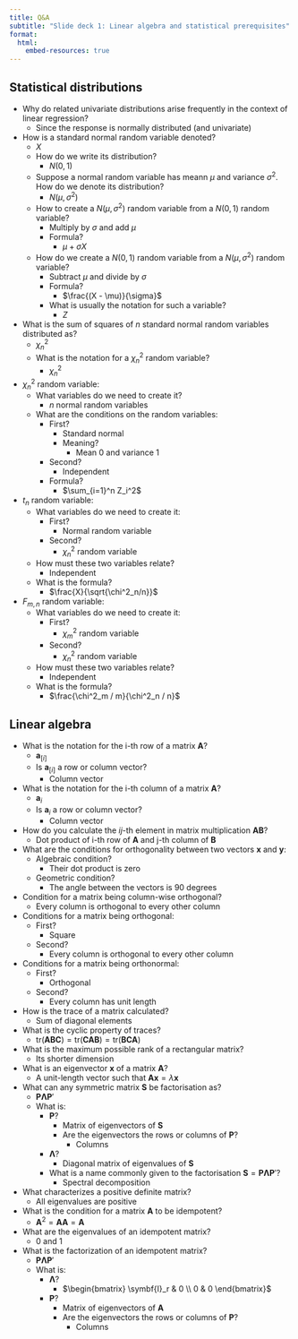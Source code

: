 ```yaml
---
title: Q&A
subtitle: "Slide deck 1: Linear algebra and statistical prerequisites"
format:
  html:
    embed-resources: true
---
```


## Statistical distributions

- Why do related univariate distributions arise frequently in the context of linear regression?
  - Since the response is normally distributed (and univariate)
- How is a standard normal random variable denoted?
  - $X$
  - How do we write its distribution?
    - $N(0, 1)$
  - Suppose a normal random variable has meann $\mu$ and variance $\sigma^2$. How do we denote its distribution?
    - $N(\mu, \sigma^2)$
  - How to create a $N(\mu, \sigma^2)$ random variable from a $N(0, 1)$ random variable?
    - Multiply by $\sigma$ and add $\mu$
    - Formula?
      - $\mu + \sigma X$
  - How do we create a $N(0, 1)$ random variable from a $N(\mu, \sigma^2)$ random variable?
    - Subtract $\mu$ and divide by $\sigma$
    - Formula?
      - $\frac{(X - \mu)}{\sigma}$
    - What is usually the notation for such a variable?
      - $Z$
- What is the sum of squares of $n$ standard normal random variables distributed as?
  - $\chi^2_n$
  - What is the notation for a $\chi^2_n$ random variable?
    - $\chi^2_n$
- $\chi^2_n$ random variable:
  - What variables do we need to create it?
    - $n$ normal random variables
  - What are the conditions on the random variables:
    - First?
      - Standard normal
      - Meaning?
        - Mean 0 and variance 1
    - Second?
      - Independent
    - Formula?
      - $\sum_{i=1}^n Z_i^2$
- $t_n$ random variable:
  - What variables do we need to create it:
    - First?
      - Normal random variable
    - Second?
      - $\chi^2_n$ random variable
  - How must these two variables relate?
    - Independent
  - What is the formula?
    - $\frac{X}{\sqrt{\chi^2_n/n}}$
- $F_{m,n}$ random variable:
  - What variables do we need to create it:
    - First?
      - $\chi^2_m$ random variable
    - Second?
      - $\chi^2_n$ random variable
  - How must these two variables relate?
    - Independent
  - What is the formula?
    - $\frac{\chi^2_m / m}{\chi^2_n / n}$

## Linear algebra

- What is the notation for the i-th row of a matrix $\symbf{A}$?
  - $\symbf{a}_{[i]}$
  - Is $\symbf{a}_{[i]}$ a row or column vector?
    - Column vector
- What is the notation for the i-th column of a matrix $\symbf{A}$?
  - $\symbf{a}_{i}$
  - Is $\symbf{a}_{i}$ a row or column vector?
    - Column vector
- How do you calculate the $ij$-th element in matrix multiplication $\symbf{AB}$?
  - Dot product of i-th row of $\symbf{A}$ and j-th column of $\symbf{B}$
- What are the conditions for orthogonality between two vectors $\symbf{x}$ and $\symbf{y}$:
  - Algebraic condition?
    - Their dot product is zero
  - Geometric condition?
    - The angle between the vectors is 90 degrees
- Condition for a matrix being column-wise orthogonal?
  - Every column is orthogonal to every other column
- Conditions for a matrix being orthogonal:
  - First?
    - Square
  - Second?
    - Every column is orthogonal to every other column
- Conditions for a matrix being orthonormal:
  - First?
    - Orthogonal
  - Second?
    - Every column has unit length
- How is the trace of a matrix calculated?
  - Sum of diagonal elements
- What is the cyclic property of traces?
  - $\mathrm{tr}(\symbf{ABC})= \mathrm{tr}(\symbf{CAB})= \mathrm{tr}(\symbf{BCA})$
- What is the maximum possible rank of a rectangular matrix?
  - Its shorter dimension
- What is an eigenvector $\symbf{x}$ of a matrix $\symbf{A}$?
  - A unit-length vector such that $\symbf{A}\symbf{x}=\lambda\symbf{x}$
- What can any symmetric matrix $\symbf{S}$ be factorisation as?
  - $\symbf{P}\symbf{\Lambda}\symbf{P}'$
  - What is:
    - $\symbf{P}$?
      - Matrix of eigenvectors of $\symbf{S}$
      - Are the eigenvectors the rows or columns of $\symbf{P}$?
        - Columns
    - $\symbf{\Lambda}$?
      - Diagonal matrix of eigenvalues of $\symbf{S}$
    - What is a name commonly given to the factorisation $\symbf{S}= \symbf{P}\symbf{\Lambda}\symbf{P}'$?
      - Spectral decomposition
- What characterizes a positive definite matrix?
  - All eigenvalues are positive
- What is the condition for a matrix $\symbf{A}$ to be idempotent?
  - $\symbf{A}^2=\symbf{A}\symbf{A}=\symbf{A}$
- What are the eigenvalues of an idempotent matrix?
  - 0 and 1
- What is the factorization of an idempotent matrix?
  - $\symbf{P}\symbf{\Lambda}\symbf{P}'$
  - What is:
    - $\symbf{\Lambda}$?
      - $\begin{bmatrix} \symbf{I}_r & 0 \\ 0 & 0 \end{bmatrix}$
    - $\symbf{P}$?
      - Matrix of eigenvectors of $\symbf{A}$
      - Are the eigenvectors the rows or columns of $\symbf{P}$?
        - Columns
